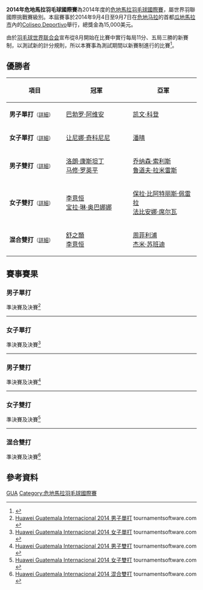 {{noteTA|G1=Badminton}}
{{infobox badminton event
|name           = 2014年危地馬拉羽毛球國際賽
|image          = 
|size           = 
|caption        =
|dates          = 2014年9月4日－9月7日
|number_edition = 第1屆
|level          = 4A
|prize_money    = 15,000美元
|location       = {{GUA}}[[瓜地馬拉市|瓜地馬拉市]]
|venue          = Coliseo Deportivo
|previous       = 2013年危地馬拉羽毛球國際賽 
|next           = 2015年危地馬拉羽毛球國際賽
}}
'''2014年危地馬拉羽毛球國際賽'''為2014年度的[[危地馬拉羽毛球國際賽|危地馬拉羽毛球國際賽]]，屬世界羽聯國際挑戰賽級別。本屆賽事於2014年9月4日至9月7日在[[危地马拉|危地马拉]]的首都[[瓜地馬拉市|瓜地馬拉市]]內的[[Coliseo_Deportivo|Coliseo Deportivo]]舉行，總獎金為15,000美元。

由於[[羽毛球世界联合会|羽毛球世界联合会]]宣布從8月開始在比賽中實行每局11分、五局三勝的新賽制，以測試新的計分規則，所以本賽事為測試期間以新賽制進行的比賽<ref>{{cite news|title=羽毛球比賽醞釀改革 國際羽聯將嘗試新賽制|url=http://sports.people.com.cn/BIG5/n/2014/0621/c22155-25179913.html|newspaper=北京晨報|date=2014-06-21|accessdate=2014-09-07|archive-date=2014-08-10|archive-url=https://web.archive.org/web/20140810071820/http://sports.people.com.cn/BIG5/n/2014/0621/c22155-25179913.html|dead-url=no}}</ref>。

== 優勝者 ==
{| class=wikitable style="font-size:small"
!width="200"|項目
!width="250"|冠軍
!width="250"|亞軍
|-
|'''男子單打'''<small>（[[#男子單打|詳細]]）</small>
|{{flagicon|ESP}} [[巴勃罗·阿维安|巴勃罗·阿维安]]
|{{flagicon|GUA}} [[凯文·科登|凯文·科登]]
|-
|'''女子單打'''<small>（[[#女子單打|詳細]]）</small>
|{{flagicon|ITA}} [[让尼娜·奇科尼尼|让尼娜·奇科尼尼]]
|{{flagicon|USA}} [[潘晴|潘晴]]
|-
|'''男子雙打'''<small>（[[#男子雙打|詳細]]）</small>
|{{flagicon|FRA}} [[洛朗·康斯坦丁|洛朗·康斯坦丁]] <br/>{{flagicon|FRA}} [[马修·罗英平|马修·罗英平]]
|{{flagicon|GUA}} [[乔纳森·索利斯|乔纳森·索利斯]] <br/>{{flagicon|GUA}} [[鲁道夫·拉米雷斯|鲁道夫·拉米雷斯]]
|-
|'''女子雙打'''<small>（[[#女子雙打|詳細]]）</small>
|{{flagicon|USA}} [[李意恒|李意恒]] <br/>{{flagicon|USA}} [[宝拉·琳·奥巴娜娜|宝拉·琳·奥巴娜娜]]
|{{flagicon|BRA}} [[保拉·比阿特丽斯·佩雷拉|保拉·比阿特丽斯·佩雷拉]] <br/>{{flagicon|BRA}} [[法比安娜·席尔瓦|法比安娜·席尔瓦]]
|-
|'''混合雙打'''<small>（[[#混合雙打|詳細]]）</small>
|{{flagicon|USA}} [[舒之顥|舒之顥]] <br/>{{flagicon|USA}} [[李意恒|李意恒]]
|{{flagicon|USA}} [[周菲利浦|周菲利浦]] <br/>{{flagicon|USA}} [[杰米·苏班迪|杰米·苏班迪]]
|}

== 賽事賽果 ==
=== 男子單打 ===
;準決賽及決賽<ref name="MS">[http://bwf.tournamentsoftware.com/sport/draw.aspx?id=3B18B39A-4C63-4268-939F-3CF3FD744EA5&draw=1 Huawei Guatemala Internacional 2014 男子單打] tournamentsoftware.com {{en}}</ref>
{{4TeamBracket-Tennis5-v2
| team-width=200
| RD1-seed1=7
| RD1-team1={{flagicon|USA}} [[比约恩·赛根|比约恩·赛根]]
| RD1-score1-1=6
| RD1-score1-2='''11
| RD1-score1-3=4
| RD1-score1-4=7
| RD1-score1-5=
| RD1-seed2=
| RD1-team2='''{{flagicon|GUA}} [[凯文·科登|凯文·科登]]
| RD1-score2-1='''11
| RD1-score2-2=8
| RD1-score2-3='''11
| RD1-score2-4='''11
| RD1-score2-5=

| RD1-seed3=5
| RD1-team3={{flagicon|USA}} [[舒之顥|舒之顥]]
| RD1-score3-1=8
| RD1-score3-2=8
| RD1-score3-3='''11
| RD1-score3-4=4
| RD1-score3-5=
| RD1-seed4=2
| RD1-team4='''{{flagicon|ESP}} [[巴勃罗·阿维安|巴勃罗·阿维安]]
| RD1-score4-1='''11
| RD1-score4-2='''11
| RD1-score4-3=9
| RD1-score4-4='''11
| RD1-score4-5=

| RD2-seed1=
| RD2-team1={{flagicon|GUA}} [[凯文·科登|凯文·科登]]
| RD2-score1-1='''11
| RD2-score1-2=8
| RD2-score1-3=5
| RD2-score1-4=10
| RD2-score1-5=
| RD2-seed2=2
| RD2-team2='''{{flagicon|ESP}} [[巴勃罗·阿维安|巴勃罗·阿维安]]
| RD2-score2-1=4
| RD2-score2-2='''11
| RD2-score2-3='''11
| RD2-score2-4='''11
| RD2-score2-5=
}}
----

=== 女子單打 ===
;準決賽及決賽<ref name="WS">[http://bwf.tournamentsoftware.com/sport/draw.aspx?id=3B18B39A-4C63-4268-939F-3CF3FD744EA5&draw=2 Huawei Guatemala Internacional 2014 女子單打] {{Wayback|url=http://bwf.tournamentsoftware.com/sport/draw.aspx?id=3B18B39A-4C63-4268-939F-3CF3FD744EA5&draw=2 |date=20211205094058 }} tournamentsoftware.com {{en}}</ref>
{{4TeamBracket-Tennis5-v2
| team-width=200
| RD1-seed1=
| RD1-team1='''{{flagicon|USA}} [[潘晴|潘晴]]
| RD1-score1-1='''11
| RD1-score1-2='''11
| RD1-score1-3='''11
| RD1-score1-4=
| RD1-score1-5=
| RD1-seed2=3
| RD1-team2={{flagicon|BRA}} [[法比安娜·席尔瓦|法比安娜·席尔瓦]]
| RD1-score2-1=6
| RD1-score2-2=10
| RD1-score2-3=8
| RD1-score2-4=
| RD1-score2-5=

| RD1-seed3=
| RD1-team3='''{{flagicon|ITA}} [[让尼娜·奇科尼尼|让尼娜·奇科尼尼]]
| RD1-score3-1=4
| RD1-score3-2=5
| RD1-score3-3='''11
| RD1-score3-4='''11
| RD1-score3-5='''11
| RD1-seed4=
| RD1-team4={{nowrap|{{flagicon|GUA}} [[尼克特·亚历杭德拉·索托马约尔|尼克特·亚历杭德拉·索托马约尔]]}}
| RD1-score4-1='''11
| RD1-score4-2='''11
| RD1-score4-3=2
| RD1-score4-4=4
| RD1-score4-5=3

| RD2-seed1=
| RD2-team1={{flagicon|USA}} [[潘晴|潘晴]]
| RD2-score1-1=2
| RD2-score1-2=6
| RD2-score1-3='''11
| RD2-score1-4=5
| RD2-score1-5=
| RD2-seed2=
| RD2-team2='''{{flagicon|ITA}} [[让尼娜·奇科尼尼|让尼娜·奇科尼尼]]
| RD2-score2-1='''11
| RD2-score2-2='''11
| RD2-score2-3=3
| RD2-score2-4='''11
| RD2-score2-5=
}}
----

=== 男子雙打 ===
;準決賽及決賽<ref name="MD">[http://bwf.tournamentsoftware.com/sport/draw.aspx?id=3B18B39A-4C63-4268-939F-3CF3FD744EA5&draw=3 Huawei Guatemala Internacional 2014 男子雙打] tournamentsoftware.com {{en}}</ref>
{{4TeamBracket-Tennis5-v2
| team-width=200
| RD1-seed1=1
| RD1-team1={{flagicon|FRA}} [[巴蒂斯特·卡雷姆|巴蒂斯特·卡雷姆]] <br/> {{flagicon|FRA}} [[罗南·拉巴尔|罗南·拉巴尔]]
| RD1-score1-1=7
| RD1-score1-2='''11
| RD1-score1-3=7
| RD1-score1-4=7
| RD1-score1-5=
| RD1-seed2=4
| RD1-team2='''{{flagicon|GUA}} [[乔纳森·索利斯|乔纳森·索利斯]] <br/> {{flagicon|GUA}} [[鲁道夫·拉米雷斯|鲁道夫·拉米雷斯]]
| RD1-score2-1='''11
| RD1-score2-2=8
| RD1-score2-3='''11
| RD1-score2-4='''11
| RD1-score2-5=

| RD1-seed3=3
| RD1-team3='''{{flagicon|FRA}} [[洛朗·康斯坦丁|洛朗·康斯坦丁]] <br/> {{flagicon|FRA}} [[马修·罗英平|马修·罗英平]]
| RD1-score3-1='''11
| RD1-score3-2='''11
| RD1-score3-3=10
| RD1-score3-4=8
| RD1-score3-5='''11
| RD1-seed4=2
| RD1-team4={{nowrap|{{flagicon|USA}} [[周菲利浦|周菲利浦]] <br/> {{flagicon|USA}} [[萨塔瓦特·庞拉尔莱特|萨塔瓦特·庞拉尔莱特]]}}
| RD1-score4-1=9
| RD1-score4-2=8
| RD1-score4-3='''11
| RD1-score4-4='''11
| RD1-score4-5=6

| RD2-seed1=4
| RD2-team1={{flagicon|GUA}} [[乔纳森·索利斯|乔纳森·索利斯]] <br/> {{flagicon|GUA}} [[鲁道夫·拉米雷斯|鲁道夫·拉米雷斯]]
| RD2-score1-1=9
| RD2-score1-2=7
| RD2-score1-3='''11
| RD2-score1-4='''11
| RD2-score1-5=10
| RD2-seed2=3
| RD2-team2='''{{flagicon|FRA}} [[洛朗·康斯坦丁|洛朗·康斯坦丁]] <br/> {{flagicon|FRA}} [[马修·罗英平|马修·罗英平]]
| RD2-score2-1='''11
| RD2-score2-2='''11
| RD2-score2-3=9
| RD2-score2-4=9
| RD2-score2-5='''11
}}
----

=== 女子雙打 ===
;準決賽及決賽<ref name="WD">[http://bwf.tournamentsoftware.com/sport/draw.aspx?id=3B18B39A-4C63-4268-939F-3CF3FD744EA5&draw=4 Huawei Guatemala Internacional 2014 女子雙打] tournamentsoftware.com {{en}}</ref>
{{4TeamBracket-Tennis5-v2
| team-width=200
| RD1-seed1=1
| RD1-team1='''{{flagicon|USA}} [[李意恒|李意恒]] <br/> {{flagicon|USA}} [[宝拉·琳·奥巴娜娜|宝拉·琳·奥巴娜娜]]
| RD1-score1-1='''11
| RD1-score1-2=8
| RD1-score1-3='''11
| RD1-score1-4='''11
| RD1-score1-5=
| RD1-seed2=
| RD1-team2={{flagicon|BRA}} [[洛海尼·维森特|洛海尼·维森特]] <br/> {{flagicon|BRA}} [[卢瓦娜·维森特|卢瓦娜·维森特]]
| RD1-score2-1=5
| RD1-score2-2='''11
| RD1-score2-3=3
| RD1-score2-4=7
| RD1-score2-5=

| RD1-seed3=
| RD1-team3='''{{flagicon|BRA}} [[保拉·比阿特丽斯·佩雷拉|保拉·比阿特丽斯·佩雷拉]] <br/> {{flagicon|BRA}} [[法比安娜·席尔瓦|法比安娜·席尔瓦]]
| RD1-score3-1='''11
| RD1-score3-2=10
| RD1-score3-3='''11
| RD1-score3-4=5
| RD1-score3-5='''11
| RD1-seed4=2
| RD1-team4={{flagicon|CAN}} [[尼克尔·格蕾瑟|尼克尔·格蕾瑟]] <br/> {{flagicon|CAN}} [[夏尔曼·丽德|夏尔曼·丽德]]
| RD1-score4-1=10
| RD1-score4-2='''11
| RD1-score4-3=3
| RD1-score4-4='''11
| RD1-score4-5=7

| RD2-seed1=1
| RD2-team1='''{{flagicon|USA}} [[李意恒|李意恒]] <br/> {{flagicon|USA}} [[宝拉·琳·奥巴娜娜|宝拉·琳·奥巴娜娜]]
| RD2-score1-1='''11
| RD2-score1-2='''11
| RD2-score1-3='''11
| RD2-score1-4=
| RD2-score1-5=
| RD2-seed2=
| RD2-team2={{flagicon|BRA}} [[保拉·比阿特丽斯·佩雷拉|保拉·比阿特丽斯·佩雷拉]] <br/> {{flagicon|BRA}} [[法比安娜·席尔瓦|法比安娜·席尔瓦]]
| RD2-score2-1=3
| RD2-score2-2=3
| RD2-score2-3=10
| RD2-score2-4=
| RD2-score2-5=
}}
----

=== 混合雙打 ===
;準決賽及決賽<ref name="XD">[http://bwf.tournamentsoftware.com/sport/draw.aspx?id=3B18B39A-4C63-4268-939F-3CF3FD744EA5&draw=5 Huawei Guatemala Internacional 2014 混合雙打] tournamentsoftware.com {{en}}</ref>
{{4TeamBracket-Tennis5-v2
| team-width=200
| RD1-seed1=1
| RD1-team1='''{{flagicon|USA}} [[周菲利浦|周菲利浦]] <br/> {{flagicon|USA}} [[杰米·苏班迪|杰米·苏班迪]]
| RD1-score1-1=6
| RD1-score1-2=8
| RD1-score1-3='''11
| RD1-score1-4='''11
| RD1-score1-5='''11
| RD1-seed2=
| RD1-team2={{flagicon|PER}} [[安德烈斯·科尔彭乔|安德烈斯·科尔彭乔]] <br/> {{flagicon|PER}} [[鲁兹·玛丽亚·索诺萨|鲁兹·玛丽亚·索诺萨]]
| RD1-score2-1='''11
| RD1-score2-2='''11
| RD1-score2-3=3
| RD1-score2-4=5
| RD1-score2-5=5

| RD1-seed3=
| RD1-team3='''{{flagicon|USA}} [[舒之顥|舒之顥]] <br/> {{flagicon|USA}} [[李意恒|李意恒]]
| RD1-score3-1='''11
| RD1-score3-2=7
| RD1-score3-3='''11
| RD1-score3-4='''11
| RD1-score3-5=
| RD1-seed4=2
| RD1-team4={{flagicon|BRA}} [[乌戈·亚瑟索|乌戈·亚瑟索]] <br/> {{flagicon|BRA}} [[法比安娜·席尔瓦|法比安娜·席尔瓦]]
| RD1-score4-1=6
| RD1-score4-2='''11
| RD1-score4-3=7
| RD1-score4-4=2
| RD1-score4-5=

| RD2-seed1=1
| RD2-team1={{flagicon|USA}} [[周菲利浦|周菲利浦]] <br/> {{flagicon|USA}} [[杰米·苏班迪|杰米·苏班迪]]
| RD2-score1-1='''11
| RD2-score1-2=5
| RD2-score1-3=10
| RD2-score1-4='''11
| RD2-score1-5=5
| RD2-seed2=
| RD2-team2='''{{flagicon|USA}} [[舒之顥|舒之顥]] <br/> {{flagicon|USA}} [[李意恒|李意恒]]
| RD2-score2-1=10
| RD2-score2-2='''11
| RD2-score2-3='''11
| RD2-score2-4=8
| RD2-score2-5='''11
}}

== 參考資料 ==
{{Reflist}}

[[Category:2014年世界羽聯國際挑戰賽|GUA]]
[[Category:危地馬拉羽毛球國際賽|Category:危地馬拉羽毛球國際賽]]